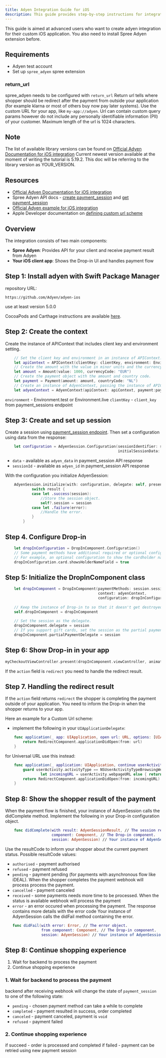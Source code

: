 ```yaml
---
title: Adyen Integration Guide for iOS
description: This guide provides step-by-step instructions for integrating Adyen iOS Drop-in with spree_adyen using session flow and Drop-In component.
---
```


<Warning>
This guide is aimed at advanced users who want to create adyen integration for their custom iOS application.
You also need to install Spree Adyen extension before.
</Warning>

## Requirements

- Adyen test account
- Set up `spree_adyen` spree extension

### return_url

spree_adyen needs to be configured with `return_url`
Return url tells where shopper should be redirect after the payment from outside your application (for example klarna or most of others buy now pay later systems).
Use the custom URL for your app, like `my-app://adyen`. Url can contain custom query params however do not include any personally identifiable information (PII) of your customer. Maximum length of the url is 1024 characters.

## Note

The list of available library versions can be found on [Official Adyen Documentation for iOS integration](https://docs.adyen.com/online-payments/build-your-integration/sessions-flow/?platform=iOS&integration=Drop-in&version=5.13.1)
Current newest version available at the moment of writing the tutorial is 5.19.2.
This doc will be referring to the library version as YOUR_VERSION.

## Resources

- [Official Adyen Documentation for iOS integration](https://docs.adyen.com/online-payments/build-your-integration/sessions-flow/?platform=iOS&integration=Drop-in&version=5.19.2)
- Spree Adyen API docs - [create payment_session](/api-reference/storefront/adyen/create-an-adyen-payment-session) and [get payment_session](/api-reference/storefront/adyen/get-adyen-payment-session)
- [Official Adyen example for iOS integration](https://github.com/Adyen/adyen-ios/tree/develop/Demo)
- Apple Developer documentation on [defining custom url scheme](https://developer.apple.com/documentation/xcode/defining-a-custom-url-scheme-for-your-app)

## Overview

The integration consists of two main components:

- **Spree Adyen**: Provides API for your client and receive payment result from Adyen
- **Your iOS client app**: Shows the Drop-in UI and handles payment flow

## Step 1: Install adyen with Swift Package Manager

repository URL:
```
https://github.com/Adyen/adyen-ios
```
use at least version 5.0.0

CocoaPods and Carthage instructions are available [here](https://docs.adyen.com/online-payments/build-your-integration/sessions-flow/?platform=iOS&integration=Drop-in&version=5.19.2&tab=cocoapods_1_2#1-get-adyen-ios).

## Step 2: Create the context

Create the instance of APIContext that includes client key and environment setting.

```swift
	// Set the client key and environment in an instance of APIContext.
	let apiContext = APIContext(clientKey: clientKey, environment: Environment.test) // Set the environment to a live one when going live.
	// Create the amount with the value in minor units and the currency code.
	let amount = Amount(value: 1000, currencyCode: "EUR")
	// Create the payment object with the amount and country code.
	let payment = Payment(amount: amount, countryCode: "NL")
	// Create an instance of AdyenContext, passing the instance of APIContext, and payment object.
	let adyenContext = AdyenContext(apiContext: apiContext, payment:payment)
```

`environment` - Environment.test or Environment.live
`clientKey` - `client_key` from payment_sessions endpoint

## Step 3: Create and set up session

Create a session using [payment_session endpoint](/api-reference/storefront/adyen/create-an-adyen-payment-session).
Then set a configuration using data from the response:

```swift
	let configuration = AdyenSession.Configuration(sessionIdentifier: sessionId,
	                                               initialSessionData: data)
```

- `data` - available as `adyen_data` in payment_session API response
- `sessionId` - available as `adyen_id` in payment_session API response

With the configuration you initialize AdyenSession:

```swift
	AdyenSession.initialize(with: configuration, delegate: self, presentationDelegate: self) { [weak self] result in
	        switch result {
	        case let .success(session):
	            //Store the session object.
	            self?.session = session
	        case let .failure(error):
	            //Handle the error.
	        }
	    }
```

## Step 4. Configure Drop-in

```swift
	let dropInConfiguration = DropInComponent.Configuration()
	// Some payment methods have additional required or optional configuration.
	// For example, an optional configuration to show the cardholder name field for cards.
	dropInConfiguration.card.showsHolderNameField = true
```

## Step 5: Initialize the DropInComponent class

```swift
	let dropInComponent = DropInComponent(paymentMethods: session.sessionContext.paymentMethods,
	                                      context: adyenContext,
	                                      configuration: dropInConfiguration)
	 
	// Keep the instance of Drop-in to so that it doesn't get destroyed after the function is executed.
	self.dropInComponent = dropInComponent
	 
	// Set the session as the delegate.
	dropInComponent.delegate = session
	// If you support gift cards, set the session as the partial payment delegate.
	dropInComponent.partialPaymentDelegate = session
```

## Step 6: Show Drop-in in your app

```swift
myCheckoutViewController.present(dropInComponent.viewController, animated: true)
```

If the `action` field is `redirect` you need to handle the redirect result.

## Step 7. Handling the redirect result

If the `action` field returns `redirect` the shopper is completing the payment outside of your application. You need to inform the Drop-in when the shopper returns to your app.

Here an example for a Custom Url scheme:
- implement the following in your `UIApplicationDelegate`:

```swift
	func application(_ app: UIApplication, open url: URL, options: [UIApplication.OpenURLOptionsKey: Any] = [:]) -> Bool {
	    return RedirectComponent.applicationDidOpen(from: url)
	}
```

for Universal URL use this instead:
```swift
	func application(_ application: UIApplication, continue userActivity: NSUserActivity, restorationHandler: @escaping ([UIUserActivityRestoring]?) -> Void) -> Bool {
	    guard userActivity.activityType == NSUserActivityTypeBrowsingWeb,
	            let incomingURL = userActivity.webpageURL else { return false }
	    return RedirectComponent.applicationDidOpen(from: incomingURL)
	}
```

## Step 8: Show the shopper result of the payment

When the payment flow is finished, your instance of AdyenSession calls the didComplete method.
Implement the following in your Drop-in configuration object.

```swift
	func didComplete(with result: AdyenSessionResult, // The session result.
	                 component: Component, // The Drop-in component.
	                 session: AdyenSession) // Your instance of AdyenSession.
```

Use the resultCode to inform your shopper about the current payment status.
Possible resultCode values:
- `authorised` - payment authorised
- `refused` - payment refused
- `pending` - payment pending (for payments with asynchronous flow like iDEAL). When the shopper completes the payment webhook will process process the payment.
- `cancelled` - payment canceled
- `received` - some payments needs more time to be processed. When the status is available webhook will process the payment
- `error` - an error occured when processing the payment. The response contains more details with the error code
  Your instance of AdyenSession calls the didFail method containing the error.
	```swift
	func didFail(with error: Error, // The error object.
	             from component: Component, // The Drop-in component.
	             session: AdyenSession) // Your instance of AdyenSession.
	```

## Step 8: Continue shopping experience

1. Wait for backend to process the payment
2. Continue shopping experience

### 1. Wait for backend to process the payment

backend after receiving webhook will change the state of `payment_session` to one of the following state:
- `pending` - chosen payment method can take a while to complete
- `completed` - payment resulted in success, order completed
- `canceled` - payment canceled, payment is `void`
- `refused` - payment failed

### 2. Continue shopping experience

if succeed - order is processed and completed
if failed - payment can be retried using new payment session